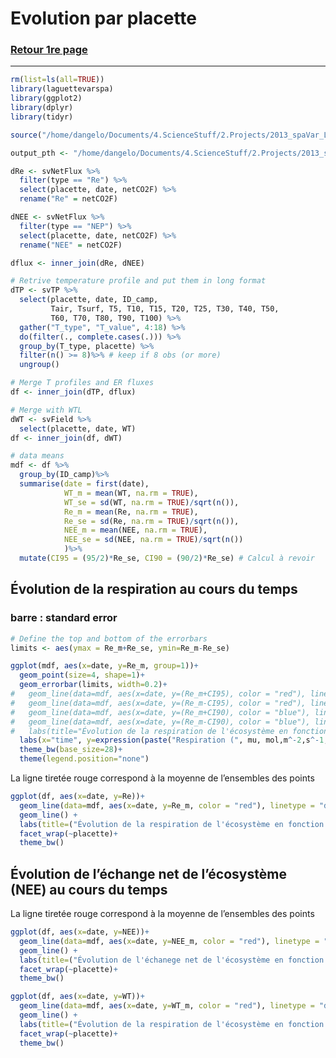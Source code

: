 Evolution par placette
========================================================


### <a href="../TOC_VS.html"> Retour 1re page </a>

***

```r
rm(list=ls(all=TRUE))
library(laguettevarspa)
library(ggplot2)
library(dplyr)
library(tidyr)

source("/home/dangelo/Documents/4.ScienceStuff/2.Projects/2013_spaVar_LG/src/functions/ld_fn_model.R")

output_pth <- "/home/dangelo/Documents/4.ScienceStuff/2.Projects/2013_spaVar_LG/graphs"
```

```r
dRe <- svNetFlux %>%
  filter(type == "Re") %>%
  select(placette, date, netCO2F) %>%
  rename("Re" = netCO2F)

dNEE <- svNetFlux %>%
  filter(type == "NEP") %>%
  select(placette, date, netCO2F) %>%
  rename("NEE" = netCO2F)

dflux <- inner_join(dRe, dNEE)

# Retrive temperature profile and put them in long format
dTP <- svTP %>%
  select(placette, date, ID_camp,
         Tair, Tsurf, T5, T10, T15, T20, T25, T30, T40, T50,
         T60, T70, T80, T90, T100) %>%
  gather("T_type", "T_value", 4:18) %>%
  do(filter(., complete.cases(.))) %>%
  group_by(T_type, placette) %>%
  filter(n() >= 8)%>% # keep if 8 obs (or more)
  ungroup()

# Merge T profiles and ER fluxes
df <- inner_join(dTP, dflux)

# Merge with WTL
dWT <- svField %>%
  select(placette, date, WT)
df <- inner_join(df, dWT)

# data means
mdf <- df %>%
  group_by(ID_camp)%>%
  summarise(date = first(date),
            WT_m = mean(WT, na.rm = TRUE),
            WT_se = sd(WT, na.rm = TRUE)/sqrt(n()),
            Re_m = mean(Re, na.rm = TRUE),
            Re_se = sd(Re, na.rm = TRUE)/sqrt(n()),
            NEE_m = mean(NEE, na.rm = TRUE),
            NEE_se = sd(NEE, na.rm = TRUE)/sqrt(n())
            )%>%
  mutate(CI95 = (95/2)*Re_se, CI90 = (90/2)*Re_se) # Calcul à revoir
```

## Évolution de la respiration au cours du temps

### barre : standard error
```r
# Define the top and bottom of the errorbars
limits <- aes(ymax = Re_m+Re_se, ymin=Re_m-Re_se)

ggplot(mdf, aes(x=date, y=Re_m, group=1))+
  geom_point(size=4, shape=1)+
  geom_errorbar(limits, width=0.2)+
#   geom_line(data=mdf, aes(x=date, y=(Re_m+CI95), color = "red"), linetype="dashed") +
#   geom_line(data=mdf, aes(x=date, y=(Re_m-CI95), color = "red"), linetype="dashed") +
#   geom_line(data=mdf, aes(x=date, y=(Re_m+CI90), color = "blue"), linetype="dashed") +
#   geom_line(data=mdf, aes(x=date, y=(Re_m-CI90), color = "blue"), linetype="dashed") +
#   labs(title="Évolution de la respiration de l'écosystème en fonction du temps \n  (moyenne des 20 placettes)", x="temps", y="Re (µmol.m⁻².s⁻²)")+
  labs(x="time", y=expression(paste("Respiration (", mu, mol,m^-2,s^-1,")", sep="")))+
  theme_bw(base_size=28)+
  theme(legend.position="none")
```


La ligne tiretée rouge correspond à la moyenne de l'ensembles des points
```r
ggplot(df, aes(x=date, y=Re))+
  geom_line(data=mdf, aes(x=date, y=Re_m, color = "red"), linetype = "dashed") +
  geom_line() +
  labs(title=("Évolution de la respiration de l'écosystème en fonction du temps"))+
  facet_wrap(~placette)+
  theme_bw()
```


## Évolution de l'échange net de l'écosystème (NEE) au cours du temps

La ligne tiretée rouge correspond à la moyenne de l'ensembles des points

```r
ggplot(df, aes(x=date, y=NEE))+
  geom_line(data=mdf, aes(x=date, y=NEE_m, color = "red"), linetype = "dashed") +
  geom_line() +
  labs(title=("Évolution de l'échanege net de l'écosystème en fonction du temps"))+
  facet_wrap(~placette)+
  theme_bw()
```

```r
ggplot(df, aes(x=date, y=WT))+
  geom_line(data=mdf, aes(x=date, y=WT_m, color = "red"), linetype = "dashed") +
  geom_line() +
  labs(title=("Évolution de la respiration de l'écosystème en fonction du temps"))+
  facet_wrap(~placette)+
  theme_bw()
```